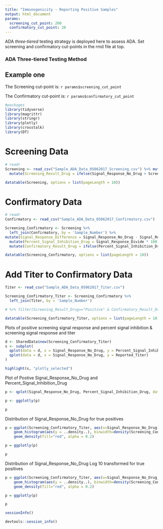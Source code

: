 ```yaml
---
title: "Immunogenicity - Reporting Positive Samples"
output: html_document
params:
  screening_cut_point: 200
  confirmatory_cut_point: 20
---
```


ADA _three‐tiered_ testing strategy is deployed here to assess ADA. Set screening and confirmatory cut-points in the rmd file at top.

### ADA Three‐tiered Testing Method

## Example one

The Screening cut-point is: `r params$screening_cut_point`

The Confirmatory cut-point is: `r params$confirmatory_cut_point`

```r
#packages
library(tidyverse)
library(magrittr)
library(stringr)
library(plotly)
library(crosstalk)
library(DT)
```

# Screening Data
```r

# readr
Screening <- read_csv("Sample_ADA_Data_05062017_Screening.csv") %>% mutate(Screening_Cutpoint = params$screening_cut_point) %>%
  mutate(Screening_Result_Drug = ifelse(Signal_Response_No_Drug > Screening_Cutpoint, "Positive", "Negative")) %>% mutate(Signal_Response_No_Drug_log10 = log10(Signal_Response_No_Drug)) %>% filter(Screening_Result_Drug=="Positive")

datatable(Screening, options = list(pageLength = 10))
```

# Confirmatory Data
```r

# readr
Confirmatory <- read_csv("Sample_ADA_Data_05062017_Confirmatory.csv")

Screening_Confirmatory <- Screening %>%
  left_join(Confirmatory, by = 'Sample_Number') %>%
mutate(Signal_Response_Difference = Signal_Response_No_Drug - Signal_Response_Drug)  %>% mutate(Signal_Response_Divide = Signal_Response_Difference / Signal_Response_No_Drug)  %>%
  mutate(Percent_Signal_Inhibition_Drug = Signal_Response_Divide * 100) %>% mutate(Confirmatory_Cutpoint = params$confirmatory_cut_point) %>%
  mutate(Confirmatory_Result_Drug = ifelse(Percent_Signal_Inhibition_Drug > Confirmatory_Cutpoint, "Positive", "Negative")) %>% select(-Signal_Response_Difference, -Signal_Response_Divide)%>% filter(Confirmatory_Result_Drug=="Positive")

datatable(Screening_Confirmatory, options = list(pageLength = 10))

```

# Add Titer to Confirmatory Data
```r

Titer <- read_csv("Sample_ADA_Data_05062017_Titer.csv")

Screening_Confirmatory_Titer <- Screening_Confirmatory %>%
  left_join(Titer, by = 'Sample_Number') 

# %>% filter(Screening_Result_Drug=="Positive" & Confirmatory_Result_Drug=="Positive")

datatable(Screening_Confirmatory_Titer, options = list(pageLength = 10))

```

Plots of positive screening signal response and percent signal inhibition & screening signal response and titer

```r
d <- SharedData$new(Screening_Confirmatory_Titer)
s <- subplot(
  qplot(data = d, x = Signal_Response_No_Drug, y = Percent_Signal_Inhibition_Drug),
  qplot(data = d, x = Signal_Response_No_Drug, y = Reported_Titer)
)

highlight(s, "plotly_selected")
```

Plot of Postive Signal_Response_No_Drug and Percent_Signal_Inhibition_Drug
```r
p <- qplot(Signal_Response_No_Drug, Percent_Signal_Inhibition_Drug, data=Screening_Confirmatory_Titer, colour=Screening_Result_Drug)

p <- ggplotly(p)

p
```

Distribution of Signal_Response_No_Drug for true positives
```r

p = ggplot(Screening_Confirmatory_Titer, aes(x=Signal_Response_No_Drug)) +
    geom_histogram(aes(y = ..density..), binwidth=density(Screening_Confirmatory_Titer$Signal_Response_No_Drug)$bw) +
    geom_density(fill="red", alpha = 0.2)

p = ggplotly(p)

p

```

Distribution of Signal_Response_No_Drug Log 10 transformed for true positives
```r

p = ggplot(Screening_Confirmatory_Titer, aes(x=Signal_Response_No_Drug_log10)) +
    geom_histogram(aes(y = ..density..), binwidth=density(Screening_Confirmatory_Titer$Signal_Response_No_Drug_log10)$bw) +
    geom_density(fill="red", alpha = 0.2)

p = ggplotly(p)

p

```

```r
sessionInfo()
```

```r
devtools::session_info() 
```
